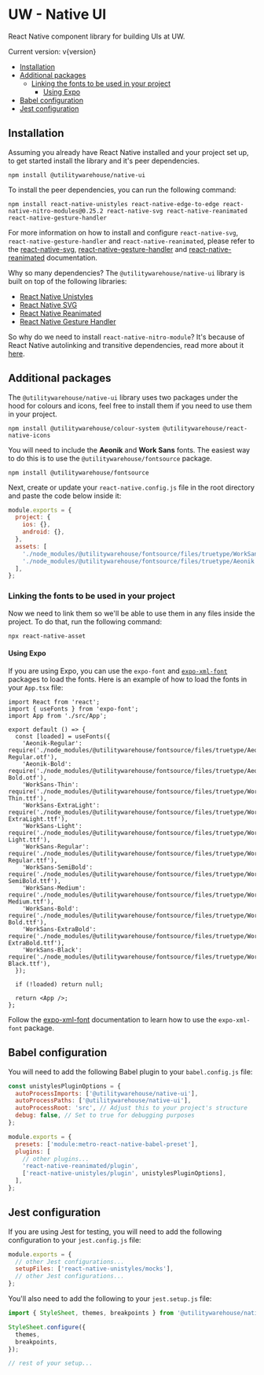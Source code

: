 
<Meta title="Introduction" />
<BackToTopButton />
<Box alignItems='center'>
<DynamicImage
  width={500}
  height="auto"
  alt="UW Design Systems - Native UI"
  title="UW - Native UI"
  darkSrc={imgDark}
  lightSrc={img}
/>

# UW - Native UI

React Native component library for building UIs at UW.

</Box>

Current version: v{version}

- [Installation](#installation)
- [Additional packages](#additional-packages)
  - [Linking the fonts to be used in your project](#linking-the-fonts-to-be-used-in-your-project)
    - [Using Expo](#using-expo)
- [Babel configuration](#babel-configuration)
- [Jest configuration](#jest-configuration)

## Installation

Assuming you already have React Native installed and your project set up, to get started install the library and it's peer dependencies.

```console
npm install @utilitywarehouse/native-ui
```

To install the peer dependencies, you can run the following command:

```console
npm install react-native-unistyles react-native-edge-to-edge react-native-nitro-modules@0.25.2 react-native-svg react-native-reanimated react-native-gesture-handler
```

For more information on how to install and configure `react-native-svg`, `react-native-gesture-handler` and `react-native-reanimated`,
please refer to the [react-native-svg](https://github.com/software-mansion/react-native-svg?tab=readme-ov-file#installation),
[react-native-gesture-handler](https://docs.swmansion.com/react-native-gesture-handler/docs/) and
[react-native-reanimated](https://docs.swmansion.com/react-native-reanimated/docs/fundamentals/getting-started) documentation.

Why so many dependencies? The `@utilitywarehouse/native-ui` library is built on top of the following libraries:

- [React Native Unistyles](https://www.unistyl.es/)
- [React Native SVG](https://github.com/software-mansion/react-native-svg)
- [React Native Reanimated](https://docs.swmansion.com/react-native-reanimated/)
- [React Native Gesture Handler](https://docs.swmansion.com/react-native-gesture-handler/docs/)

So why do we need to install `react-native-nitro-module`? It's because of React Native autolinking and transitive dependencies,
read more about it [here](https://shift.infinite.red/transitive-dependencies-and-react-native-autolinking-d4d4b7a651cf).

## Additional packages

The `@utilitywarehouse/native-ui` library uses two packages under the hood for colours and icons, feel free to install them if you need to use them in your project.

```console
npm install @utilitywarehouse/colour-system @utilitywarehouse/react-native-icons
```

You will need to include the **Aeonik** and **Work Sans** fonts.
The easiest way to do this is to use the `@utilitywarehouse/fontsource` package.

```console
npm install @utilitywarehouse/fontsource
```

Next, create or update your `react-native.config.js` file in the root directory and paste the code below inside it:

```js
module.exports = {
  project: {
    ios: {},
    android: {},
  },
  assets: [
    './node_modules/@utilitywarehouse/fontsource/files/truetype/WorkSans',
    './node_modules/@utilitywarehouse/fontsource/files/truetype/Aeonik',
  ],
};
```

### Linking the fonts to be used in your project

Now we need to link them so we'll be able to use them in any files inside the project. To do that, run the following command:

```console
npx react-native-asset
```

#### Using Expo

If you are using Expo, you can use the `expo-font` and [`expo-xml-font`](https://github.com/Armster15/expo-xml-font) packages to load the fonts.
Here is an example of how to load the fonts in your `App.tsx` file:

```tsx
import React from 'react';
import { useFonts } from 'expo-font';
import App from './src/App';

export default () => {
  const [loaded] = useFonts({
    'Aeonik-Regular': require('./node_modules/@utilitywarehouse/fontsource/files/truetype/Aeonik/Aeonik-Regular.otf'),
    'Aeonik-Bold': require('./node_modules/@utilitywarehouse/fontsource/files/truetype/Aeonik/Aeonik-Bold.otf'),
    'WorkSans-Thin': require('./node_modules/@utilitywarehouse/fontsource/files/truetype/WorkSans/WorkSans-Thin.ttf'),
    'WorkSans-ExtraLight': require('./node_modules/@utilitywarehouse/fontsource/files/truetype/WorkSans/WorkSans-ExtraLight.ttf'),
    'WorkSans-Light': require('./node_modules/@utilitywarehouse/fontsource/files/truetype/WorkSans/WorkSans-Light.ttf'),
    'WorkSans-Regular': require('./node_modules/@utilitywarehouse/fontsource/files/truetype/WorkSans/WorkSans-Regular.ttf'),
    'WorkSans-SemiBold': require('./node_modules/@utilitywarehouse/fontsource/files/truetype/WorkSans/WorkSans-SemiBold.ttf'),
    'WorkSans-Medium': require('./node_modules/@utilitywarehouse/fontsource/files/truetype/WorkSans/WorkSans-Medium.ttf'),
    'WorkSans-Bold': require('./node_modules/@utilitywarehouse/fontsource/files/truetype/WorkSans/WorkSans-Bold.ttf'),
    'WorkSans-ExtraBold': require('./node_modules/@utilitywarehouse/fontsource/files/truetype/WorkSans/WorkSans-ExtraBold.ttf'),
    'WorkSans-Black': require('./node_modules/@utilitywarehouse/fontsource/files/truetype/WorkSans/WorkSans-Black.ttf'),
  });

  if (!loaded) return null;

  return <App />;
};
```

Follow the [expo-xml-font](https://github.com/Armster15/expo-xml-font) documentation to learn how to use the `expo-xml-font` package.

## Babel configuration

You will need to add the following Babel plugin to your `babel.config.js` file:

```js
const unistylesPluginOptions = {
  autoProcessImports: ['@utilitywarehouse/native-ui'],
  autoProcessPaths: ['@utilitywarehouse/native-ui'],
  autoProcessRoot: 'src', // Adjust this to your project's structure
  debug: false, // Set to true for debugging purposes
};

module.exports = {
  presets: ['module:metro-react-native-babel-preset'],
  plugins: [
    // other plugins...
    'react-native-reanimated/plugin',
    ['react-native-unistyles/plugin', unistylesPluginOptions],
  ],
};
```

## Jest configuration

If you are using Jest for testing, you will need to add the following configuration to your `jest.config.js` file:

```js
module.exports = {
  // other Jest configurations...
  setupFiles: ['react-native-unistyles/mocks'],
  // other Jest configurations...
};
```

You'll also need to add the following to your `jest.setup.js` file:

```js
import { StyleSheet, themes, breakpoints } from '@utilitywarehouse/native-ui';

StyleSheet.configure({
  themes,
  breakpoints,
});

// rest of your setup...
```
